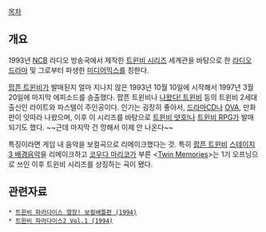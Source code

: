 [[목차]]

== 개요 ==
1993년 [[NCB]] 라디오 방송국에서 제작한 [[트윈비 시리즈]] 세계관을 바탕으로 한 [[라디오 드라마]] 및 그로부터 파생한 [[미디어믹스]]를 칭한다.

[[팝픈 트윈비]]가 발매된지 얼마 지나지 않은 1993년 10월 10일에 시작해서 1997년 3월 20일에 마지막 에피소드를 송출했다. 팝픈 트윈비나 [[나왔다! 트윈비]] 등의 트윈비 2세대 출신인 라이트와 파스텔이 주인공이다. 인기는 굉장히 좋아서, [[드라마CD]]나 [[OVA]], 만화판이 잇따라 나왔으며, 이후 이 시리즈를 바탕으로 [[트윈비 얏호!]]나 [[트윈비 RPG]]가 발매되기도 했다. ~~근데 마지막 건 망해서 이제 안 나온다~~

특징이라면 게임 내 음악을 보컬곡으로 리메이크했다는 것. 특히 [[팝픈 트윈비]] [http://www.youtube.com/watch?v=t8asIMx5-OI 스테이지 3 배경음악]을 리메이크하고 [[코우다 마리코]]가 부른 <[http://www.youtube.com/watch?v=jd_Lcggpwns Twin Memories]>는 1기 오프닝으로 쓰인 이후 트윈비 시리즈를 상징하는 곡이 됐다.

== 관련자료 ==
 * [http://netyhobby.egloos.com/5593725 트윈비 파라다이스 열창! 보컬배틀편 (1994)]
 * [http://netyhobby.egloos.com/5595520 트윈비 파라다이스2 Vol.1 (1994)]

